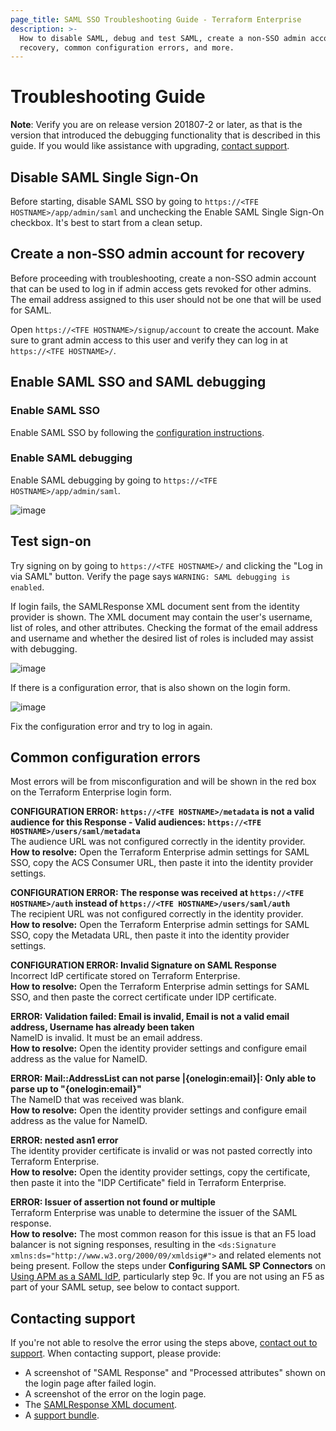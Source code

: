 ```yaml
---
page_title: SAML SSO Troubleshooting Guide - Terraform Enterprise
description: >-
  How to disable SAML, debug and test SAML, create a non-SSO admin account for
  recovery, common configuration errors, and more.
---
```


# Troubleshooting Guide

**Note**: Verify you are on release version 201807-2 or later, as that is the version that introduced the debugging functionality that is described in this guide. If you would like assistance with upgrading, [contact support](/terraform/enterprise//deploy/troubleshoot/contact-support).

## Disable SAML Single Sign-On

Before starting, disable SAML SSO by going to `https://<TFE HOSTNAME>/app/admin/saml` and unchecking the Enable SAML Single Sign-On checkbox. It's best to start from a clean setup.

## Create a non-SSO admin account for recovery

Before proceeding with troubleshooting, create a non-SSO admin account that can be used to log in if admin access gets revoked for other admins. The email address assigned to this user should not be one that will be used for SAML.

Open `https://<TFE HOSTNAME>/signup/account` to create the account. Make sure to grant admin access to this user and verify they can log in at `https://<TFE HOSTNAME>/`.

## Enable SAML SSO and SAML debugging

### Enable SAML SSO

Enable SAML SSO by following the [configuration instructions](/terraform/enterprise/saml/configuration).

### Enable SAML debugging

Enable SAML debugging by going to `https://<TFE HOSTNAME>/app/admin/saml`.

![image](/img/docs/saml-sso-enable.png)

## Test sign-on

Try signing on by going to `https://<TFE HOSTNAME>/` and clicking the "Log in via SAML" button. Verify the page says `WARNING: SAML debugging is enabled`.

If login fails, the SAMLResponse XML document sent from the identity provider is shown. The XML document may contain the user's username, list of roles, and other attributes. Checking the format of the email address and username and whether the desired list of roles is included may assist with debugging.

![image](/img/docs/saml-response.png)

If there is a configuration error, that is also shown on the login form.

![image](/img/docs/saml-error.png)

Fix the configuration error and try to log in again.

## Common configuration errors

Most errors will be from misconfiguration and will be shown in the red box on the Terraform Enterprise login form.

**CONFIGURATION ERROR: `https://<TFE HOSTNAME>/metadata` is not a valid audience for this Response - Valid audiences: `https://<TFE HOSTNAME>/users/saml/metadata`**<br />
The audience URL was not configured correctly in the identity provider.<br />
**How to resolve:** Open the Terraform Enterprise admin settings for SAML SSO, copy the ACS Consumer URL, then paste it into the identity provider settings.

**CONFIGURATION ERROR: The response was received at `https://<TFE HOSTNAME>/auth` instead of `https://<TFE HOSTNAME>/users/saml/auth`**<br />
The recipient URL was not configured correctly in the identity provider.<br />
**How to resolve:** Open the Terraform Enterprise admin settings for SAML SSO, copy the Metadata URL, then paste it into the identity provider settings.

**CONFIGURATION ERROR: Invalid Signature on SAML Response**<br />
Incorrect IdP certificate stored on Terraform Enterprise.<br />
**How to resolve:** Open the Terraform Enterprise admin settings for SAML SSO, and then paste the correct certificate under IDP certificate.

**ERROR: Validation failed: Email is invalid, Email is not a valid email address, Username has already been taken**<br />
NameID is invalid. It must be an email address.<br />
**How to resolve:** Open the identity provider settings and configure email address as the value for NameID.

**ERROR: Mail::AddressList can not parse |{onelogin:email}|: Only able to parse up to "{onelogin:email}"**<br />
The NameID that was received was blank.<br />
**How to resolve:** Open the identity provider settings and configure email address as the value for NameID.

**ERROR: nested asn1 error**<br />
The identity provider certificate is invalid or was not pasted correctly into Terraform Enterprise.<br />
**How to resolve:** Open the identity provider settings, copy the certificate, then paste it into the "IDP Certificate" field in Terraform Enterprise.

**ERROR: Issuer of assertion not found or multiple**<br />
Terraform Enterprise was unable to determine the issuer of the SAML response.<br />
**How to resolve:** The most common reason for this issue is that an F5 load balancer is not signing responses, resulting in the `<ds:Signature xmlns:ds="http://www.w3.org/2000/09/xmldsig#">` and related elements not being present. Follow the steps under **Configuring SAML SP Connectors** on [Using APM as a SAML IdP](https://support.f5.com/kb/en-us/products/big-ip_apm/manuals/product/apm-authentication-single-sign-on-12-1-0/29.html), particularly step 9c. If you are not using an F5 as part of your SAML setup, see below to contact support.

## Contacting support

If you're not able to resolve the error using the steps above, [contact out to support](/terraform/enterprise//deploy/troubleshoot/contact-support). When contacting support, please provide:

- A screenshot of "SAML Response" and "Processed attributes" shown on the login page after failed login.
- A screenshot of the error on the login page.
- The [SAMLResponse XML document](/terraform/enterprise/saml/idp-configuration#example-samlresponse).
- A [support bundle](/terraform/enterprise//deploy/troubleshoot/contact-support).

